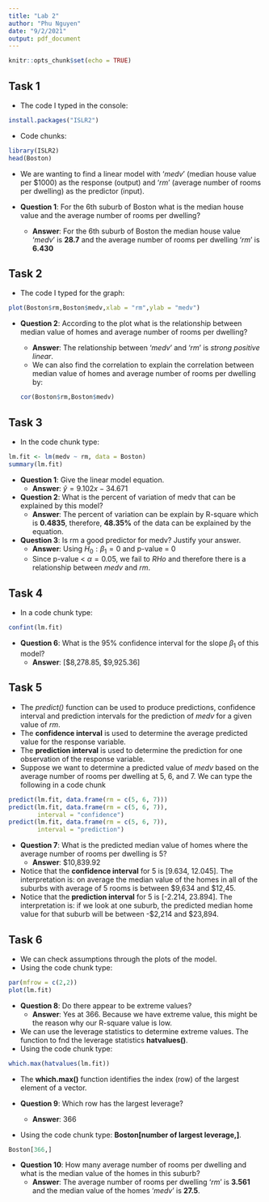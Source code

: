 ```yaml
---
title: "Lab 2"
author: "Phu Nguyen"
date: "9/2/2021"
output: pdf_document
---
```


```r
knitr::opts_chunk$set(echo = TRUE)
```

## Task 1

* The code I typed in the console:
```r
install.packages("ISLR2")
```
* Code chunks:
```r
library(ISLR2)
head(Boston)
```
* We are wanting to find a linear model with '*medv*' (median house value per $1000) as the response (output) and ‘*rm*' (average number of rooms per dwelling) as the predictor (input).  

* **Question 1**: For the 6th suburb of Boston what is the median house value and the average number of rooms per dwelling?  

  + **Answer**: For the 6th suburb of Boston the median house value '*medv*' is **28.7** and the average number of rooms per dwelling '*rm*' is **6.430**  
  
## Task 2

* The code I typed for the graph:
```r
plot(Boston$rm,Boston$medv,xlab = "rm",ylab = "medv")
```  

* **Question 2**: According to the plot what is the relationship between median value of homes and average number of rooms per dwelling?  

  + **Answer**: The relationship between '*medv*' and '*rm*' is *strong positive linear*. 
  + We can also find the correlation to explain the correlation between median value of homes and average number of rooms per dwelling by: 
```r
cor(Boston$rm,Boston$medv)
```  

## Task 3 

* In the code chunk type:
```r
lm.fit <- lm(medv ~ rm, data = Boston)
summary(lm.fit)
```

* **Question 1**: Give the linear model equation.  
  + **Answer**: $\hat{y} = 9.102x - 34.671$


* **Question 2**: What is the percent of variation of medv that can be explained by this model?  
  + **Answer**:  The percent of variation can be explain by R-square which is **0.4835**, therefore, **48.35%** of the data can be explained by the equation.  

  
* **Question 3**: Is rm a good predictor for medv? Justify your answer.  
  + **Answer**: Using $H_0: \beta_1 = 0$ and p-value = 0 
  + Since p-value < $\alpha = 0.05$, we fail to $RHo$ and therefore there is a relationship between *medv* and *rm*.  

## Task 4

* In a code chunk type:

```r
confint(lm.fit)
```   

* **Question 6**: What is the 95% confidence interval for the slope $\beta_1$ of this model?  
  + **Answer**: [\$8,278.85, \$9,925.36]  

## Task 5

* The *predict()* function can be used to produce predictions, confidence interval and prediction intervals for the prediction of *medv* for a given value of *rm*.
* The **confidence interval** is used to determine the average predicted value for the response variable.
* The **prediction interval** is used to determine the prediction for one observation of the response
variable.
* Suppose we want to determine a predicted value of *medv* based on the average number of rooms per dwelling at 5, 6, and 7. We can type the following in a code chunk  

```r
predict(lm.fit, data.frame(rm = c(5, 6, 7)))  
predict(lm.fit, data.frame(rm = c(5, 6, 7)),
        interval = "confidence")  
predict(lm.fit, data.frame(rm = c(5, 6, 7)),
        interval = "prediction")  
```  

* **Question 7**: What is the predicted median value of homes where the average number of rooms per dwelling is 5?  
  + **Answer**: \$10,839.92 

* Notice that the **confidence interval** for 5 is [9.634, 12.045]. The interpretation is: on average the median value of the homes in all of the suburbs with average of 5 rooms is between \$9,634 and \$12,45.
* Notice that the **prediction interval** for 5 is [-2.214, 23.894]. The interpretation is: if we look at one
suburb, the predicted median home value for that suburb will be between -\$2,214 and \$23,894.  

## Task 6

* We can check assumptions through the plots of the model.
* Using the code chunk type:  

```r
par(mfrow = c(2,2))
plot(lm.fit)
```  

* **Question 8**: Do there appear to be extreme values?
  + **Answer**: Yes at 366. Because we have extreme value, this might be the reason why our R-square value is low.  



* We can use the leverage statistics to determine extreme values. The function to fnd the leverage
statistics **hatvalues()**.
* Using the code chunk type:  

```r
which.max(hatvalues(lm.fit))
```  

* The **which.max()** function identifies the index (row) of the largest element of a vector.  


* **Question 9**: Which row has the largest leverage?  
  + **Answer**: 366  
  
* Using the code chunk type: **Boston[number of largest leverage,]**.  

```r
Boston[366,]
```  

* **Question 10**: How many average number of rooms per dwelling and what is the median value of the
homes in this suburb?  
  + **Answer**: The average number of rooms per dwelling '*rm*' is **3.561** and the median value of the homes '*medv*' is **27.5**.  
  




  









